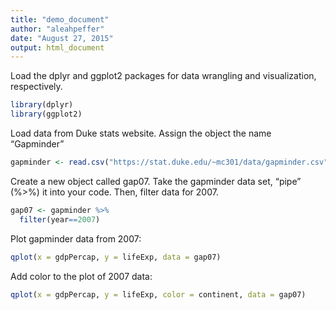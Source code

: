 ```yaml
---
title: "demo_document"
author: "aleahpeffer"
date: "August 27, 2015"
output: html_document
---
```

Load the dplyr and ggplot2 packages for data wrangling and visualization, respectively. 

```r
library(dplyr)
library(ggplot2)
```

Load data from Duke stats website. Assign the object the name "Gapminder"

```r
gapminder <- read.csv("https://stat.duke.edu/~mc301/data/gapminder.csv")
```

Create a new object called gap07. Take the gapminder data set, "pipe" (%>%) it into your code. Then, filter data for 2007. 

```r
gap07 <- gapminder %>% 
  filter(year==2007)

```

Plot gapminder data from 2007:

```r
qplot(x = gdpPercap, y = lifeExp, data = gap07)
```

Add color to the plot of 2007 data:

```r
qplot(x = gdpPercap, y = lifeExp, color = continent, data = gap07)
```

